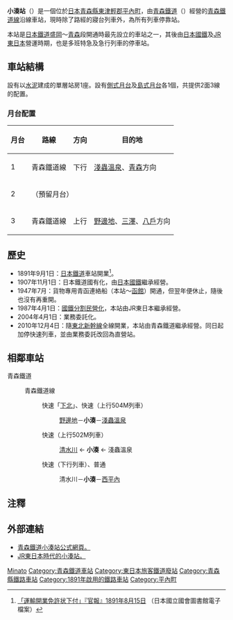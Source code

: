 {{NoteTA|1 = zh:小湊站; zh-cn:小凑站; zh-tw:小湊車站; zh-hk:小湊站; }}
{{日本車站資訊
|公司色   = skyblue
|文字色   = 
|站名     = 小湊站
|圖片     = JR Kominato sta 001.jpg
|pxl      = 
|圖片說明 = JR東日本時代的小湊站外貌。(2009年)
|日文原名 = 小湊
|平假名   = こみなと  
|羅馬拼音 = Kominato 
|所屬公司 = [[青森鐵道|青森鐵道]]
|電報略號 = ナト
|車站編號 = 
|所在地   = [[青森縣|青森縣]][[東津輕郡|東津輕郡]][[平內町|平內町]]大字小湊字下夕田12-1
|車站構造 = [[地面車站|地面車站]]
|月台配置 = 2面3線
|所屬路線 = {{Color|#33cbf4|■}}[[青森鐵道線|青森鐵道線]]
|前一站   = [[清水川站|清水川]]
|前一站距離 = 6.0
|後一站距離 = 3.8
|後一站   = [[西平內站|西平內]]
|距離     = 94.5公里（起點站：[[目時站|目時]]）<br />711.8
|起點站   = [[東京站|東京]]
|啟用年月日 = 1891年9月1日
|廢站年月日 = 
|乘客人數 = 410
|上下車人次 =
|統計年度 = 2010年
|轉車     =
|備註     = 直營站
}}

'''小湊站'''（{{jpn|j=小湊駅|hg=こみなとえき|rm=Kominato eki|f=y}}）是一個位於[[日本|日本]][[青森縣|青森縣]][[東津輕郡|東津輕郡]][[平內町|平內町]]，由[[青森鐵道|青森鐵道]]（{{lang|ja|青い森鉄道}}）經營的[[青森鐵道線|青森鐵道線]]沿線車站，現時除了路經的寢台列車外，為所有列車停靠站。

本站是[[日本鐵道|日本鐵道]][[盛岡站|盛岡]]～[[青森站|青森]]段開通時最先設立的車站之一，其後由[[日本國鐵|日本國鐵]]及[[JR東日本|JR東日本]]營運時期，也是多班特急及急行列車的停車站。


==車站結構==
設有以[[水泥|水泥]]建成的單層站房1座。設有[[側式月台|側式月台]]及[[島式月台|島式月台]]各1個，共提供2面3線的配置。
=== 月台配置 ===
{| rules="rows"  class="wikitable"
!月台!!路線!!方向!!目的地
|-
! 1
|{{Color|#33cbf4|■}}青森鐵道線
| style="text-align:center" | 下行
|[[淺蟲溫泉站|淺蟲溫泉]]、[[青森站|青森]]方向
|-
! 2
| colspan=3 | （預留月台）
|-
! 3
|{{Color|#33cbf4|■}}青森鐵道線
| style="text-align:center" | 上行
| [[野邊地站|野邊地]]、[[三澤站_(青森縣)|三澤]]、[[八戶站|八戶]]方向
|}

== 歷史 ==
* 1891年9月1日：[[日本鐵道|日本鐵道]]車站開業<ref>[http://dl.ndl.go.jp/info:ndljp/pid/2945701/3 「運輸開業免許状下付」『官報』1891年8月15日] {{Wayback|url=http://dl.ndl.go.jp/info:ndljp/pid/2945701/3 |date=20150402141758 }}（日本國立國會圖書館電子檔案）</ref>。
* 1907年11月1日：日本鐵道國有化，由[[日本國鐵|日本國鐵]]繼承經營。
* 1947年7月：貨物專用青函連絡船（本站～[[函館站|函館]]）開通，但翌年便休止，隨後也沒有再重開。
* 1987年4月1日：[[國鐵分割民營化|國鐵分割民營化]]，本站由JR東日本繼承經營。
* 2004年4月1日：業務委託化。
* 2010年12月4日：隨[[東北新幹線|東北新幹線]]全線開業，本站由青森鐵道繼承經營。同日起加停快速列車，並由業務委託改回為直營站。

== 相鄰車站 ==
;青森鐵道
: {{Color|#33cbf4|■}}青森鐵道線
:: {{Color|red|□}}快速「[[下北號列車|下北]]」、{{Color|red|□}}快速（上行504M列車）
::: [[野邊地站|野邊地]]－'''小湊'''－[[淺蟲溫泉站|淺蟲溫泉]]
:: {{Color|red|□}}快速（上行502M列車）
::: [[清水川站|清水川]] ← '''小湊''' ← 淺蟲溫泉
:: {{Color|red|□}}快速（下行列車）、{{Color|gray|■}}普通
::: 清水川－'''小湊'''－[[西平內站|西平內]]

==注釋==
{{reflist}}

==外部連結==
*[https://web.archive.org/web/20160810120840/http://aoimorirailway.com/archives/chiiki-station/kominato 青森鐵道小湊站公式網頁。]{{ja}}
*[https://web.archive.org/web/20150213173552/http://michinoku-station.jp/station/a008.htm JR東日本時代的小湊站。]{{ja}}

{{青森鐵道線}}

{{Commonscat|Kominato Station}}
{{DEFAULTSORT:Kominato}}
[[Category:日本鐵路車站_Ko|Minato]]
[[Category:青森鐵道車站|Category:青森鐵道車站]]
[[Category:東日本旅客鐵道廢站|Category:東日本旅客鐵道廢站]]
[[Category:青森縣鐵路車站|Category:青森縣鐵路車站]]
[[Category:1891年啟用的鐵路車站|Category:1891年啟用的鐵路車站]]
[[Category:平內町|Category:平內町]]